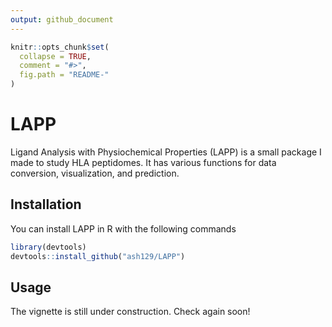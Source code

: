 ```yaml
---
output: github_document
---
```


<!-- README.md is generated from README.Rmd. Please edit that file -->

```r
knitr::opts_chunk$set(
  collapse = TRUE,
  comment = "#>",
  fig.path = "README-"
)
```

# LAPP

Ligand Analysis with Physiochemical Properties (LAPP) is a small package I made to study HLA peptidomes. It has various functions for data conversion, visualization, and prediction. 

## Installation

You can install LAPP in R with the following commands

```r
library(devtools)
devtools::install_github("ash129/LAPP")
```

## Usage

The vignette is still under construction. Check again soon!
